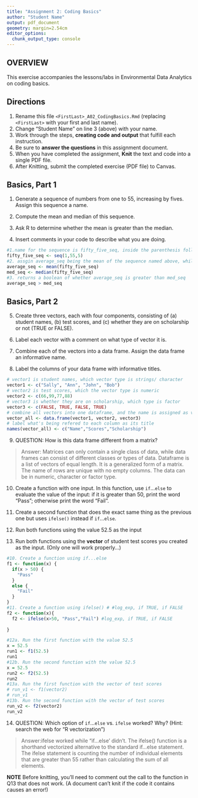 ```yaml
---
title: "Assignment 2: Coding Basics"
author: "Student Name"
output: pdf_document
geometry: margin=2.54cm
editor_options: 
  chunk_output_type: console
---
```


## OVERVIEW

This exercise accompanies the lessons/labs in Environmental Data Analytics on coding basics.

## Directions

1.  Rename this file `<FirstLast>_A02_CodingBasics.Rmd` (replacing `<FirstLast>` with your first and last name).
2.  Change "Student Name" on line 3 (above) with your name.
3.  Work through the steps, **creating code and output** that fulfill each instruction.
4.  Be sure to **answer the questions** in this assignment document.
5.  When you have completed the assignment, **Knit** the text and code into a single PDF file.
6.  After Knitting, submit the completed exercise (PDF file) to Canvas.

## Basics, Part 1

1.  Generate a sequence of numbers from one to 55, increasing by fives. Assign this sequence a name.

2.  Compute the mean and median of this sequence.

3.  Ask R to determine whether the mean is greater than the median.

4.  Insert comments in your code to describe what you are doing.

```r
#1.name for the sequence is fifty_five_seq, inside the parenthesis follows the number of "from, to, by"
fifty_five_seq <- seq(1,55,5)
#2. assgin average_seq being the mean of the sequence named above, while the med_seq being the median
average_seq <- mean(fifty_five_seq)
med_seq <- median(fifty_five_seq)
#3. returns a boolean of whether average_seq is greater than med_seq
average_seq > med_seq
```

## Basics, Part 2

5.  Create three vectors, each with four components, consisting of (a) student names, (b) test scores, and (c) whether they are on scholarship or not (TRUE or FALSE).

6.  Label each vector with a comment on what type of vector it is.

7.  Combine each of the vectors into a data frame. Assign the data frame an informative name.

8.  Label the columns of your data frame with informative titles.

```r
# vector1 is student names, which vector type is strings/ character
vector1 <- c("Sally", "Ann", "John", "Bob")
# vector2 is test scores, which the vector type is numeric
vector2 <- c(66,99,77,88)
# vector3 is whether they are on scholarship, which type is factor
vector3 <- c(FALSE, TRUE, FALSE, TRUE)
# combine all vectors into one dataframe, and the name is assigned as vector_all
vector_all <- data.frame(vector1, vector2, vector3)
# label what's being refered to each column as its title
names(vector_all) <- c("Name","Scores","Scholarship")
```

9.  QUESTION: How is this data frame different from a matrix?

> Answer: Matrices can only contain a single class of data, while data frames can consist of different classes or types of data. Dataframe is a list of vectors of equal length. It is a generalized form of a matrix. The name of rows are unique with no empty columns. The data can be in numeric, character or factor type. 

10. Create a function with one input. In this function, use `if`...`else` to evaluate the value of the input: if it is greater than 50, print the word "Pass"; otherwise print the word "Fail". 

11. Create a second function that does the exact same thing as the previous one but uses `ifelse()` instead if `if`...`else `. 

12. Run both functions using the value 52.5 as the input

13. Run both functions using the **vector** of student test scores you created as the input. (Only one will work properly...)

```r
#10. Create a function using if...else
f1 <- function(x) {
  if(x > 50) {
    "Pass"
  } 
  else {
    "Fail"
  }
}
#11. Create a function using ifelse() # #log_exp, if TRUE, if FALSE
f2 <- function(x){
  f2 <- ifelse(x>50, "Pass","Fail") #log_exp, if TRUE, if FALSE
  
}

#12a. Run the first function with the value 52.5
x = 52.5
run1 <- f1(52.5)
run1
#12b. Run the second function with the value 52.5
x = 52.5
run2 <- f2(52.5)
run2
#13a. Run the first function with the vector of test scores
# run_v1 <- f1(vector2)
# run_v1
#13b. Run the second function with the vector of test scores
run_v2 <- f2(vector2)
run_v2
```

14. QUESTION: Which option of `if`...`else` vs. `ifelse` worked? Why? (Hint: search the web for "R vectorization")

> Answer:ifelse worked while "if...else' didn't. The ifelse() function is a shorthand vectorized alternative to the standard if...else statement. The ifelse statement is counting the number of individual elements that are greater than 55 rather than calculating the sum of all elements.

**NOTE** Before knitting, you'll need to comment out the call to the function in Q13 that does not work. (A document can't knit if the code it contains causes an error!)
